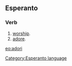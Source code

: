 ==Esperanto==
===Verb===
# [[worship]].
# [[adore]].

[[eo:adori]]
[[Category:Esperanto language]]
{{Universala Vortaro}}